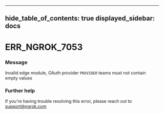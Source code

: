 

---
hide_table_of_contents: true
displayed_sidebar: docs
---


# ERR_NGROK_7053

### Message
Invalid edge module, OAuth provider `PROVIDER` teams must not contain empty values

<ErrorDetails />



### Further help
If you're having trouble resolving this error, please reach out to [support@ngrok.com](mailto:support@ngrok.com?subject=Help%20with%20ERR_NGROK_7053)

